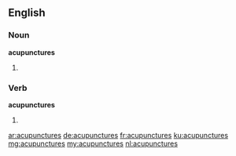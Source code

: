 ==English==

===Noun===
'''acupunctures'''

# {{plural of|acupuncture}}

===Verb===
'''acupunctures'''

# {{en-third-person singular of|acupuncture}}

[[ar:acupunctures]]
[[de:acupunctures]]
[[fr:acupunctures]]
[[ku:acupunctures]]
[[mg:acupunctures]]
[[my:acupunctures]]
[[nl:acupunctures]]